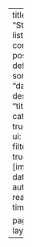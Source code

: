 ---
title: "Starwars"
listing:
  contents: posts
  type: default
  sort:
    - "date desc"
    - "title desc"
  categories: true
  sort-ui: true
  filter-ui: true
  fields: [image, date, title, author, reading-time]

page-layout: full
---